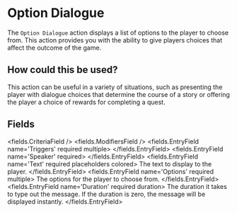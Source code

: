 
# Option Dialogue 

The `Option Dialogue` action displays a list of options to the player to choose from. This action provides you with the ability to give players choices that affect the outcome of the game.

## How could this be used?

This action can be useful in a variety of situations, such as presenting the player with dialogue choices that determine the course of a story or offering the player a choice of rewards for completing a quest.


## Fields

<fields.CriteriaField />
<fields.ModifiersField />
<fields.EntryField name='Triggers' required multiple>
</fields.EntryField>
<fields.EntryField name='Speaker' required>
</fields.EntryField>
<fields.EntryField name='Text' required placeholders colored>
     The text to display to the player.
</fields.EntryField>
<fields.EntryField name='Options' required multiple>
     The options for the player to choose from.
</fields.EntryField>
<fields.EntryField name='Duration' required duration>
     The duration it takes to type out the message. If the duration is zero, the message will be displayed instantly.
</fields.EntryField>
